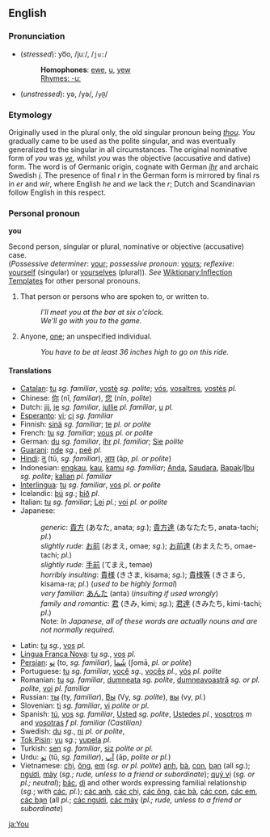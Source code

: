 ==English==
===Pronunciation===
*(''stressed''): yo͞o, /juː/, /<tt>ju:</tt>/
*:'''Homophones''': [[ewe]], [[u]], [[yew]]<!-- eew? -->
*:[[Rhymes:English:-uː|Rhymes: -uː]]
*(''unstressed''): yə, /yə/, /<tt>y@</tt>/

===Etymology===
Originally used in the plural only, the old singular pronoun being ''[[thou]]''.  ''You'' gradually came to be used as the polite singular, and was eventually generalized to the singular in all circumstances.  The original nominative form of ''you'' was ''[[ye]]'', whilst ''you'' was the objective (accusative and dative) form.  The word is of Germanic origin, cognate with German ''[[ihr]]'' and archaic Swedish ''[[i]]''.  The presence of final ''r'' in the German form is mirrored by final ''r''s in ''er'' and ''wir'', where English ''he'' and ''we'' lack the ''r''; Dutch and Scandinavian follow English in this respect.

===Personal pronoun===
'''you'''

Second person, singular or plural, nominative or objective (accusative) case.<br> (''Possessive determiner'': [[your]]; ''possessive pronoun'': [[yours]]; ''reflexive'': [[yourself]] (singular) or [[yourselves]] (plural)). ''See'' [[Wiktionary:Inflection Templates]] for other personal pronouns.

#That person or persons who are spoken to, or written to. 
#:''I'll meet you at the bar at six o'clock.'' 
#:''We'll go with you to the game.'' 
#Anyone, [[one]]; an unspecified individual. 
#:''You have to be at least 36 inches high to go on this ride.''

====Translations====
*[[Catalan]]: [[tu]] ''sg. familiar'', [[vostè]] ''sg. polite''; [[vós]], [[vosaltres]], [[vostès]] ''pl.''
*Chinese: [[你]] (nǐ, ''familiar''), [[您]] (nín, ''polite'')
*Dutch: [[jij]], [[je]] ''sg. familiar'', [[jullie]] ''pl. familiar'', [[u]] ''pl.''
*[[Esperanto]]: [[vi]]; [[ci]] ''sg. familiar''
*Finnish: [[sinä]] ''sg. familiar''; [[te]] ''pl. or polite''
*French: [[tu]] ''sg. familiar''; [[vous]] ''pl. or polite''
*German: [[du]] ''sg. familiar'', [[ihr]] ''pl. familiar''; [[Sie]] ''polite''
*[[Guarani]]: [[nde]] ''sg.'', [[peẽ]] ''pl.''
*[[Hindi]]: [[तु]] (tū, ''sg. familiar''), [[आप]] (āp, ''pl. or polite'')
*Indonesian: [[engkau]], [[engkau|kau]], [[kamu]] ''sg. familiar''; [[Anda]], [[Saudara]], [[Bapak]]/[[Ibu]] ''sg. polite''; [[kalian]] ''pl. familiar''
*[[Interlingua]]: [[tu]] ''sg. familiar'', [[vos]] ''pl. or polite''
*Icelandic: [[þú]] ''sg.''; [[þið]] ''pl.''
*Italian: [[tu]] ''sg. familiar''; [[Lei]] ''pl.''; [[voi]] ''pl. or polite''
*Japanese:
*:''generic'': [[貴方]] (あなた, anata; ''sg.''); [[貴方達]] (あなたたち, anata-tachi; ''pl.'')
*:''slightly rude'': [[お前]] (おまえ, omae; ''sg.''); [[お前達]] (おまえたち, omae-tachi; ''pl.'')
*:''slightly rude'': [[手前]] (てまえ, temae)
*:''horribly insulting'': [[貴様]] (きさま, kisama; ''sg.''); [[貴様等]] (きさまら, kisama-ra; ''pl.'') (''used to be highly formal'')
*:''very familiar'': [[あんた]] (anta) (''insulting if used wrongly'')
*:''family and romantic'': [[君]] (きみ, kimi; ''sg.''); [[君達]] (きみたち, kimi-tachi; ''pl''.)<!-- Maybe we need a separate article for the case of ja pronouns... perhaps the "horribly insulting" ones should be removed just for sake's sake... there should probably be a better term than 'rude' here too. -->
*:Note: ''In Japanese, all of these words are actually nouns and are not normally required''.
*Latin: [[tu]] ''sg.'', [[vos]] ''pl.''
*[[Lingua Franca Nova]]: [[tu]] ''sg.'', [[vos]] ''pl.''
*[[Persian]]: [[تو]] (to, ''sg. familiar''), [[شُما]] (ʃomā, ''pl. or polite'') <!-- accusatives in را-‏ (-rā): [[تُرا]] (torā), [[شُما را]] (ʃomā rā), should go on the relevant pages -->
*Portuguese: [[tu]] ''sg. familiar'', [[você]] ''sg.'', [[vocês]] ''pl.'', [[vós]] ''pl. polite''
*Romanian: [[tu]] ''sg. familiar'', [[dumneata]] ''sg. polite'', [[dumneavoastră]] ''sg. or pl. polite'',  <!-- [[te]] acc. -->  [[voi]] ''pl. familiar''
*Russian: [[ты]] (ty, ''familiar''), <!-- acc [[тебя]] (tebya) --> [[Вы]] (Vy, ''sg. polite''), <!-- acc [[Вас]] (Vas) --> [[вы]] (vy, ''pl.'') <!-- same acc, lowercase -->
*Slovenian: [[ti]] ''sg. familiar'', <!-- acc [[te]]/[[tebe]] --> [[vi]] ''polite or pl.''
*Spanish: [[tú]], [[vos]] ''sg. familiar'', [[Usted]] ''sg. polite'', [[Ustedes]] ''pl.'', [[vosotros]] ''m'' and [[vosotras]] ''f'' ''pl. familiar (Castilian)''
*Swedish: [[du]] ''sg.'', <!-- acc [[dig]], ''colloquially'' [[dej]] --> [[ni]] ''pl. or polite'', <!-- acc [[er]], [[dig]] (also used in polite form) -->
*[[Tok Pisin]]: [[yu]] ''sg.''; [[yupela]] ''pl.''
*Turkish: [[sen]] ''sg. familiar'', [[siz]] ''polite or pl.'' <!-- acc [[seni]], [[sana]], [[siz]] -->
*Urdu: [[تو]] (tū, ''sg. familiar''), [[آپ]] (āp, ''polite or pl.'')
*Vietnamese: [[chị]], [[ông]], [[em#Vietnamese|em]] (''sg. or pl. polite'') [[anh]], [[bà]], [[con#Vietnamese|con]],  [[bạn]] (all ''sg.''); [[ngươi]], [[mày]] (''sg.; rude, unless to a friend or subordinate''); [[quý vị]] (''sg. or pl.; neutral''); [[bác]], [[dì]] and other words expressing familial relationship (''sg.''; with [[các]], ''pl.''); [[các anh]], [[các chị]], [[các ông]], [[các bà]], [[các con]], [[các em]], [[các bạn]] (all ''pl.''; [[các ngươi]], [[các mày]] (''pl.; rude, unless to a friend or subordinate'') 

[[ja:You]]